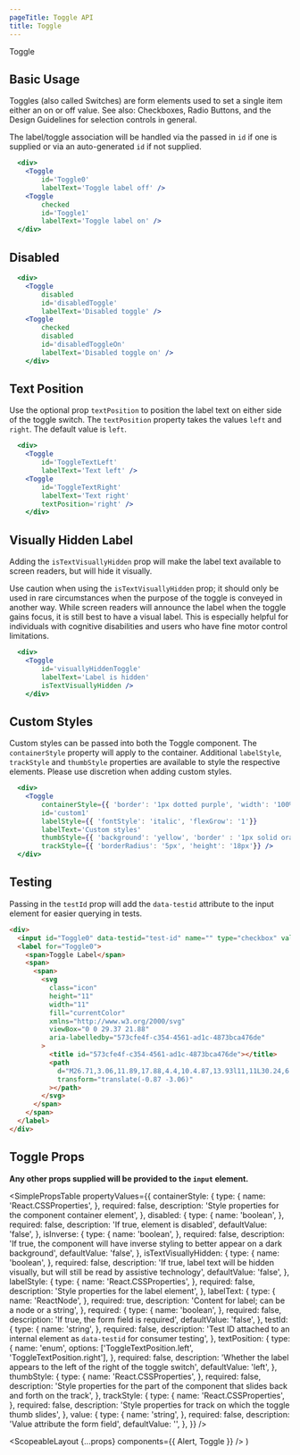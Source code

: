 ```yaml
---
pageTitle: Toggle API
title: Toggle
---
```



<DocsHeading to="/design/selection-controls" type="design">
  Toggle
</DocsHeading>

## Basic Usage

Toggles (also called Switches) are form elements used to set a single item either an on or off value.
See also: <Link to="/api/checkbox">Checkboxes</Link>, <Link to="/api/radio">Radio Buttons</Link>, and the <Link to="/design/selection-controls">Design Guidelines</Link> for selection controls in general.

The label/toggle association will be handled via the passed in `id` if one is supplied or via an auto-generated `id` if not supplied.

```.jsx
  <div>
    <Toggle
        id='Toggle0'
        labelText='Toggle label off' />
    <Toggle
        checked
        id='Toggle1'
        labelText='Toggle label on' />
  </div>
```

## Disabled

```.jsx
  <div>
    <Toggle
        disabled
        id='disabledToggle'
        labelText='Disabled toggle' />
    <Toggle
        checked
        disabled
        id='disabledToggleOn'
        labelText='Disabled toggle on' />
    </div>
```

## Text Position

Use the optional prop `textPosition` to position the label text on either side of the toggle switch.
The `textPosition` property takes the values `left` and `right`. The default value is `left`.

```.jsx
  <div>
    <Toggle
        id='ToggleTextLeft'
        labelText='Text left' />
    <Toggle
        id='ToggleTextRight'
        labelText='Text right'
        textPosition='right' />
    </div>
```

## Visually Hidden Label

Adding the `isTextVisuallyHidden` prop will make the label text available to screen readers, but will hide it visually.

<Alert variant="warning">
  Use caution when using the <code>isTextVisuallyHidden</code> prop; it should
  only be used in rare circumstances when the purpose of the toggle is conveyed
  in another way. While screen readers will announce the label when the toggle
  gains focus, it is still best to have a visual label. This is especially
  helpful for individuals with cognitive disabilities and users who have fine
  motor control limitations.
</Alert>

```.jsx
  <div>
    <Toggle
        id='visuallyHiddenToggle'
        labelText='Label is hidden'
        isTextVisuallyHidden />
    </div>
```

## Custom Styles

Custom styles can be passed into both the Toggle component. The `containerStyle` property will apply to the container.
Additional `labelStyle`, `trackStyle` and `thumbStyle` properties are available to style the respective elements.
Please use discretion when adding custom styles.

```.jsx
  <div>
    <Toggle
        containerStyle={{ 'border': '1px dotted purple', 'width': '100%'}}
        id='custom1'
        labelStyle={{ 'fontStyle': 'italic', 'flexGrow': '1'}}
        labelText='Custom styles'
        thumbStyle={{ 'background': 'yellow', 'border' : '1px solid orange', 'boxShadow': '0 0 0' }}
        trackStyle={{ 'borderRadius': '5px', 'height': '18px'}} />
  </div>
```

## Testing

Passing in the `testId` prop will add the `data-testid` attribute to the input element for easier querying in tests.

```html
<div>
  <input id="Toggle0" data-testid="test-id" name="" type="checkbox" value="" />
  <label for="Toggle0">
    <span>Toggle Label</span>
    <span>
      <span>
        <svg
          class="icon"
          height="11"
          width="11"
          fill="currentColor"
          xmlns="http://www.w3.org/2000/svg"
          viewBox="0 0 29.37 21.88"
          aria-labelledby="573cfe4f-c354-4561-ad1c-4873bca476de"
        >
          <title id="573cfe4f-c354-4561-ad1c-4873bca476de"></title>
          <path
            d="M26.71,3.06,11.89,17.88,4.4,10.4.87,13.93l11,11L30.24,6.59Z"
            transform="translate(-0.87 -3.06)"
          ></path>
        </svg>
      </span>
    </span>
  </label>
</div>
```

## Toggle Props

**Any other props supplied will be provided to the `input` element.**

<SimplePropsTable
  propertyValues={{
    containerStyle: {
      type: {
        name: 'React.CSSProperties',
      },
      required: false,
      description: 'Style properties for the component container element',
    },
    disabled: {
      type: {
        name: 'boolean',
      },
      required: false,
      description: 'If true, element is disabled',
      defaultValue: 'false',
    },
    isInverse: {
      type: {
        name: 'boolean',
      },
      required: false,
      description:
        'If true, the component will have inverse styling to better appear on a dark background',
      defaultValue: 'false',
    },
    isTextVisuallyHidden: {
      type: {
        name: 'boolean',
      },
      required: false,
      description:
        'If true, label text will be hidden visually, but will still be read by assistive technology',
      defaultValue: 'false',
    },
    labelStyle: {
      type: {
        name: 'React.CSSProperties',
      },
      required: false,
      description: 'Style properties for the label element',
    },
    labelText: {
      type: {
        name: 'ReactNode',
      },
      required: true,
      description: 'Content for label; can be a node or a string',
    },
    required: {
      type: {
        name: 'boolean',
      },
      required: false,
      description: 'If true, the form field is required',
      defaultValue: 'false',
    },
    testId: {
      type: {
        name: 'string',
      },
      required: false,
      description:
        'Test ID attached to an internal element as `data-testid` for consumer testing',
    },
    textPosition: {
      type: {
        name: 'enum',
        options: ['ToggleTextPosition.left', 'ToggleTextPosition.right'],
      },
      required: false,
      description:
        'Whether the label appears to the left of the right of the toggle switch',
      defaultValue: 'left',
    },
    thumbStyle: {
      type: {
        name: 'React.CSSProperties',
      },
      required: false,
      description:
        'Style properties for the part of the component that slides back and forth on the track',
    },
    trackStyle: {
      type: {
        name: 'React.CSSProperties',
      },
      required: false,
      description:
        'Style properties for track on which the toggle thumb slides',
    },
    value: {
      type: {
        name: 'string',
      },
      required: false,
      description: 'Value attribute the form field',
      defaultValue: '',
    },
  }}
/>

  <ScopeableLayout {...props} components={{ Alert, Toggle }} />
)
